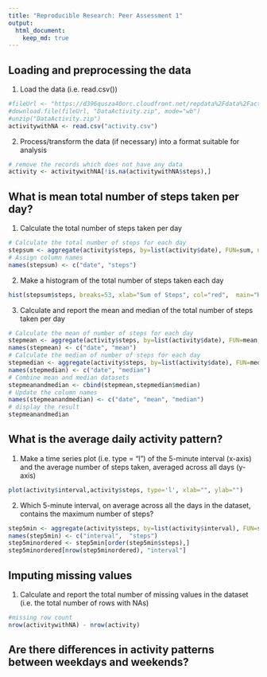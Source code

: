 ```yaml
---
title: "Reproducible Research: Peer Assessment 1"
output: 
  html_document:
    keep_md: true
---
```



## Loading and preprocessing the data
1. Load the data (i.e. read.csv())
```r
#fileUrl <- "https://d396qusza40orc.cloudfront.net/repdata%2Fdata%2Factivity.zip"
#download.file(fileUrl, "DataActivity.zip", mode="wb")
#unzip("DataActivity.zip")
activitywithNA <- read.csv("activity.csv")
```
2. Process/transform the data (if necessary) into a format suitable for analysis
```r
# remove the records which does not have any data
activity <- activitywithNA[!is.na(activitywithNA$steps),]
```

## What is mean total number of steps taken per day?

1. Calculate the total number of steps taken per day

```r
# Calculate the total number of steps for each day
stepsum <- aggregate(activity$steps, by=list(activity$date), FUN=sum, na.rm=TRUE)
# Assign column names
names(stepsum) <- c("date", "steps")
```
2. Make a histogram of the total number of steps taken each day

```r
hist(stepsum$steps, breaks=53, xlab="Sum of Steps", col="red",  main="Histogram of Steps taken each day")
```
3. Calculate and report the mean and median of the total number of steps taken per day

```r
# Calculate the mean of number of steps for each day
stepmean <- aggregate(activity$steps, by=list(activity$date), FUN=mean, na.rm=TRUE)
names(stepmean) <- c("date", "mean")
# Calculate the median of number of steps for each day
stepmedian <- aggregate(activity$steps, by=list(activity$date), FUN=median, na.rm=TRUE)
names(stepmedian) <- c("date", "median")
# Combine mean and median datasets
stepmeanandmedian <- cbind(stepmean,stepmedian$median)
# Update the column names
names(stepmeanandmedian) <- c("date", "mean", "median")
# display the result
stepmeanandmedian
```

## What is the average daily activity pattern?
1. Make a time series plot (i.e. type = "l") of the 5-minute interval (x-axis) and the average number of steps taken, averaged across all days (y-axis)
```r
plot(activity$interval,activity$steps, type='l', xlab="", ylab="")
```
2. Which 5-minute interval, on average across all the days in the dataset, contains the maximum number of steps?

```r
step5min <- aggregate(activity$steps, by=list(activity$interval), FUN=sum, na.rm=TRUE)
names(step5min) <- c("interval",  "steps")
step5minordered <- step5min[order(step5min$steps),]
step5minordered[nrow(step5minordered), "interval"]

```

## Imputing missing values

1. Calculate and report the total number of missing values in the dataset (i.e. the total number of rows with NAs)
```r
#missing row count
nrow(activitywithNA) - nrow(activity)
```

## Are there differences in activity patterns between weekdays and weekends?
